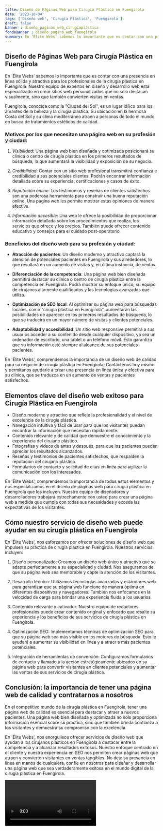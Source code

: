 ```yaml
---
title: Diseño de Páginas Web para Cirugía Plástica en Fuengirola
date: '2023-10-04'
tags: ['Diseño web', 'Cirugía Plástica', 'Fuengirola']
draft: false
banner : diseño_paginas_web_cirugíaplástica
fondoBanner : diseño_pagina_web_fuengirola
summary: En 'Élite Webs' sabemos lo importante que es contar con una presencia en línea sólida y atractiva para los profesionales de la cirugía plástica en Fuengirola. Nuestro equipo de expertos en diseño y desarrollo web está especializado en crear sitios web personalizados que no solo destacan visualmente, sino que también convierten visitas en ventas. 
---
```


## Diseño de Páginas Web para Cirugía Plástica en Fuengirola

En 'Élite Webs' sabemos lo importante que es contar con una presencia en línea sólida y atractiva para los profesionales de la cirugía plástica en Fuengirola. Nuestro equipo de expertos en diseño y desarrollo web está especializado en crear sitios web personalizados que no solo destacan visualmente, sino que también convierten visitas en ventas. 

Fuengirola, conocida como la "Ciudad del Sol", es un lugar idílico para los amantes de la belleza y la cirugía plástica. Su ubicación en la hermosa Costa del Sol y su clima mediterráneo atraen a personas de todo el mundo en busca de tratamientos estéticos de calidad. 

### Motivos por los que necesitan una página web en su profesión y ciudad:

1. *Visibilidad*: Una página web bien diseñada y optimizada posicionará su clínica o centro de cirugía plástica en los primeros resultados de búsqueda, lo que aumentará la visibilidad y exposición de su negocio.

2. *Credibilidad*: Contar con un sitio web profesional transmitirá confianza e credibilidad a sus potenciales clientes. Podrán encontrar información detallada sobre su experiencia, certificaciones y casos de éxito.

3. *Reputación online*: Los testimonios y reseñas de clientes satisfechos son una poderosa herramienta para construir una buena reputación online. Una página web les permite mostrar estas opiniones de manera efectiva.

4. *Información accesible*: Una web le ofrece la posibilidad de proporcionar información detallada sobre los procedimientos que realiza, los servicios que ofrece y los precios. También puede ofrecer contenido educativo y consejos para el cuidado post-operatorio.

### Beneficios del diseño web para su profesión y ciudad:

- **Atracción de pacientes**: Un diseño moderno y atractivo captará la atención de potenciales pacientes en Fuengirola y sus alrededores, lo que resultará en un aumento de visitas y, en última instancia, de ventas.

- **Diferenciación de la competencia**: Una página web bien diseñada permitirá destacar su clínica o centro de cirugía plástica entre la competencia en Fuengirola. Podrá mostrar su enfoque único, su equipo de cirujanos altamente cualificados y las tecnologías avanzadas que utiliza.

- **Optimización de SEO local**: Al optimizar su página web para búsquedas locales, como "cirugía plástica en Fuengirola", aumentarán las posibilidades de aparecer en los primeros resultados de búsqueda, lo que se traducirá en un mayor número de visitas y clientes potenciales.

- **Adaptabilidad y accesibilidad**: Un sitio web responsive permitirá a sus usuarios acceder a su contenido desde cualquier dispositivo, ya sea un ordenador de escritorio, una tablet o un teléfono móvil. Esto garantiza que su información esté siempre al alcance de sus potenciales pacientes.

En 'Élite Webs', comprendemos la importancia de un diseño web de calidad para su negocio de cirugía plástica en Fuengirola. Contáctenos hoy mismo y permítanos ayudarle a crear una presencia en línea única y efectiva para su clínica, que se traduzca en un aumento de ventas y pacientes satisfechos.

<GifSeo />

<Cta />

## Elementos clave del diseño web exitoso para Cirugía Plástica en Fuengirola

- Diseño moderno y atractivo que refleje la profesionalidad y el nivel de excelencia de la cirugía plástica.
- Navegación intuitiva y fácil de usar para que los visitantes puedan encontrar la información que necesitan rápidamente.
- Contenido relevante y de calidad que demuestre el conocimiento y la experiencia del cirujano plástico.
- Fotografías y videos de antes y después, para que los pacientes puedan apreciar los resultados alcanzados.
- Reseñas y testimonios de pacientes satisfechos, que respalden la reputación del cirujano plástico.
- Formularios de contacto y solicitud de citas en línea para agilizar la comunicación con los interesados.

En 'Élite Webs', comprendemos la importancia de todos estos elementos y nos especializamos en el diseño de páginas web para cirugía plástica en Fuengirola que los incluyen. Nuestro equipo de diseñadores y desarrolladores trabajará estrechamente con usted para crear una página web a medida que cumpla con todas sus necesidades y exceda las expectativas de los visitantes.

## Cómo nuestro servicio de diseño web puede ayudar en su cirugía plástica en Fuengirola

En 'Élite Webs', nos esforzamos por ofrecer soluciones de diseño web que impulsen su práctica de cirugía plástica en Fuengirola. Nuestros servicios incluyen:

1. Diseño personalizado: Creamos un diseño web único y atractivo que se adapte perfectamente a su especialidad y ciudad. Nos aseguramos de que su página web sea memorable y capte la atención de los visitantes.

2. Desarrollo técnico: Utilizamos tecnologías avanzadas y estándares web para garantizar que su página web funcione de manera óptima en diferentes dispositivos y navegadores. También nos enfocamos en la velocidad de carga para brindar una experiencia fluida a los usuarios.

3. Contenido relevante y cativador: Nuestro equipo de redactores profesionales puede crear contenido original y enfocado que resalte su experiencia y los beneficios de sus servicios de cirugía plástica en Fuengirola.

4. Optimización SEO: Implementamos técnicas de optimización SEO para que su página web sea más visible en los motores de búsqueda. Esto le ayudará a aumentar su visibilidad en línea y a atraer a más pacientes potenciales.

5. Integración de herramientas de conversión: Configuramos formularios de contacto y llamado a la acción estratégicamente ubicados en su página web para convertir visitantes en clientes potenciales y aumentar las ventas de sus servicios de cirugía plástica.

## Conclusión: la importancia de tener una página web de calidad y contratarnos a nosotros

En el competitivo mundo de la cirugía plástica en Fuengirola, tener una página web de calidad es esencial para destacar y atraer a nuevos pacientes. Una página web bien diseñada y optimizada no solo proporciona información esencial sobre su práctica, sino que también brinda confianza a los visitantes y demuestra su compromiso con la excelencia.

En 'Élite Webs', nos enorgullece ofrecer servicios de diseño web que ayudan a los cirujanos plásticos en Fuengirola a destacar entre la competencia y a alcanzar resultados exitosos. Nuestro enfoque centrado en el cliente y nuestra experiencia en SEO nos permiten crear páginas web que atraen y convierten visitantes en ventas tangibles. No deje su presencia en línea en manos de cualquiera, confíe en nosotros para diseñar y desarrollar una página web que sea verdaderamente exitosa en el mundo digital de la cirugía plástica en Fuengirola.

<Video />

<CtaBot job='Cirugía Plástica' city='Fuengirola'/>

<Gmaps query='Fuengirola+españa+maps' />